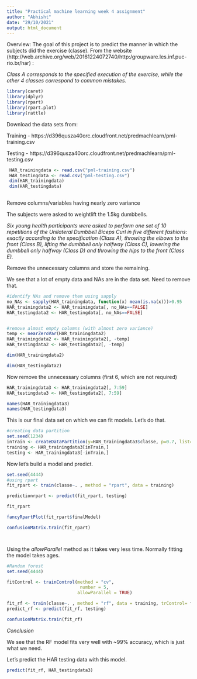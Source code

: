 ```yaml
---
title: "Practical machine learning week 4 assignment"
author: "Abhisht"
date: "29/10/2021"
output: html_document
---
```


Overview: The goal of this project is to predict the manner in which the subjects did the exercise (classe). From the website (http://web.archive.org/web/20161224072740/http:/groupware.les.inf.puc-rio.br/har) :

_Class A corresponds to the specified execution of the exercise, while the other 4 classes correspond to common mistakes._



```r
library(caret)
library(dplyr)
library(rpart)
library(rpart.plot)
library(rattle)
```
Download the data sets from:

Training - https://d396qusza40orc.cloudfront.net/predmachlearn/pml-training.csv 

Testing - https://d396qusza40orc.cloudfront.net/predmachlearn/pml-testing.csv

```r
 HAR_trainingdata <- read.csv("pml-training.csv")
 HAR_testingdata <- read.csv("pml-testing.csv")
 dim(HAR_trainingdata)
 dim(HAR_testingdata)
 
```

Remove columns/variables having nearly zero variance

The subjects were asked to weightlift the 1.5kg dumbbells. 

_Six young health participants were asked to perform one set of 10 repetitions of the Unilateral Dumbbell Biceps Curl in five different fashions: exactly according to the specification (Class A), throwing the elbows to the front (Class B), lifting the dumbbell only halfway (Class C), lowering the dumbbell only halfway (Class D) and throwing the hips to the front (Class E)._

Remove the unnecessary columns and store the remaining.

We see that a lot of empty data and NAs are in the data set. Need to remove that.

```r

#identify NAs and remove them using sapply
no_NAs <- sapply(HAR_trainingdata, function(x) mean(is.na(x)))>0.95
HAR_trainingdata2 <- HAR_trainingdata[, no_NAs==FALSE]
HAR_testingdata2 <- HAR_testingdata[, no_NAs==FALSE]


#remove almost empty columns (with almost zero variance)
temp <- nearZeroVar(HAR_trainingdata2)
HAR_trainingdata2 <- HAR_trainingdata2[, -temp]
HAR_testingdata2 <- HAR_testingdata2[, -temp]

dim(HAR_trainingdata2)

dim(HAR_testingdata2)

```


Now remove the unnecessary columns (first 6, which are not required)

```r
HAR_trainingdata3 <- HAR_trainingdata2[, 7:59]
HAR_testingdata3 <- HAR_testingdata2[, 7:59]

names(HAR_trainingdata3)
names(HAR_testingdata3)

```

This is our final data set on which we can fit models. Let's do that.

```r

#creating data partition
set.seed(1234)
inTrain <- createDataPartition(y=HAR_trainingdata3$classe, p=0.7, list=FALSE)
training <- HAR_trainingdata3[inTrain,]
testing <- HAR_trainingdata3[-inTrain,]
```

Now let's build a model and predict.

```r
set.seed(4444)
#using rpart
fit_rpart <- train(classe~. , method = "rpart", data = training)

predictionrpart <- predict(fit_rpart, testing)

fit_rpart

fancyRpartPlot(fit_rpart$finalModel)

confusionMatrix.train(fit_rpart)




```

Using the _allowParallel_ method as it takes very less time. Normally fitting the model takes ages.

```r
#Random forest
set.seed(4444)

fitControl <- trainControl(method = "cv",
                            number = 5,
                           allowParallel = TRUE)

fit_rf <- train(classe~. , method = "rf", data = training, trControl= fitControl)
predict_rf <- predict(fit_rf, testing)

confusionMatrix.train(fit_rf)
```


*Conclusion*

We see that the RF model fits very well with ~99% accuracy, which is just what we need.

Let's predict the HAR testing data with this model.
```r

predict(fit_rf, HAR_testingdata3)

```





